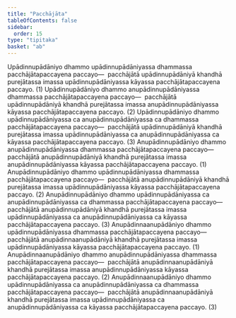 ```yaml
---
title: "Pacchājāta"
tableOfContents: false
sidebar:
  order: 15
type: "tipitaka"
basket: "ab"
---
```



<DynamicBreadcrumb />

<Division number="66">

<Paragraph number="2669">
Upādinnupādāniyo dhammo upādinnupādāniyassa dhammassa pacchājātapaccayena paccayo—  pacchājātā upādinnupādāniyā khandhā purejātassa imassa upādinnupādāniyassa kāyassa pacchājātapaccayena paccayo. (1)
</Paragraph>

<Paragraph number="2670">
Upādinnupādāniyo dhammo anupādinnupādāniyassa dhammassa pacchājātapaccayena paccayo—  pacchājātā upādinnupādāniyā khandhā purejātassa imassa anupādinnupādāniyassa kāyassa pacchājātapaccayena paccayo. (2)
</Paragraph>

<Paragraph number="2671">
Upādinnupādāniyo dhammo upādinnupādāniyassa ca anupādinnupādāniyassa ca dhammassa pacchājātapaccayena paccayo—  pacchājātā upādinnupādāniyā khandhā purejātassa imassa upādinnupādāniyassa ca anupādinnupādāniyassa ca kāyassa pacchājātapaccayena paccayo. (3)
</Paragraph>

<Paragraph number="2672">
Anupādinnupādāniyo dhammo anupādinnupādāniyassa dhammassa pacchājātapaccayena paccayo—  pacchājātā anupādinnupādāniyā khandhā purejātassa imassa anupādinnupādāniyassa kāyassa pacchājātapaccayena paccayo. (1)
</Paragraph>

<Paragraph number="2673">
Anupādinnupādāniyo dhammo upādinnupādāniyassa dhammassa pacchājātapaccayena paccayo—  pacchājātā anupādinnupādāniyā khandhā purejātassa imassa upādinnupādāniyassa kāyassa pacchājātapaccayena paccayo. (2)
</Paragraph>

<Paragraph number="2674">
Anupādinnupādāniyo dhammo upādinnupādāniyassa ca anupādinnupādāniyassa ca dhammassa pacchājātapaccayena paccayo—  pacchājātā anupādinnupādāniyā khandhā purejātassa imassa upādinnupādāniyassa ca anupādinnupādāniyassa ca kāyassa pacchājātapaccayena paccayo. (3)
</Paragraph>

</Division>
<Division number="67">

<Paragraph number="2675">
Anupādinnaanupādāniyo dhammo upādinnupādāniyassa dhammassa pacchājātapaccayena paccayo—  pacchājātā anupādinnaanupādāniyā khandhā purejātassa imassa upādinnupādāniyassa kāyassa pacchājātapaccayena paccayo. (1)
</Paragraph>

<Paragraph number="2676">
Anupādinnaanupādāniyo dhammo anupādinnupādāniyassa dhammassa pacchājātapaccayena paccayo—  pacchājātā anupādinnaanupādāniyā khandhā purejātassa imassa anupādinnupādāniyassa kāyassa pacchājātapaccayena paccayo. (2)
</Paragraph>

<Paragraph number="2677">
Anupādinnaanupādāniyo dhammo upādinnupādāniyassa ca anupādinnupādāniyassa ca dhammassa pacchājātapaccayena paccayo—  pacchājātā anupādinnaanupādāniyā khandhā purejātassa imassa upādinnupādāniyassa ca anupādinnupādāniyassa ca kāyassa pacchājātapaccayena paccayo. (3)
</Paragraph>
</Division>